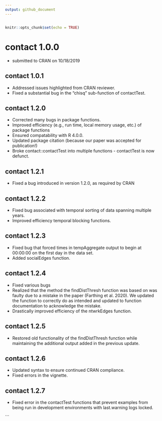 ```yaml
---
output: github_document
---
```


<!-- NEWS.md is generated from NEWS.Rmd. Please edit that file -->
---

```r
knitr::opts_chunk$set(echo = TRUE)
```

# contact 1.0.0 

* submitted to CRAN on 10/18/2019 

## contact 1.0.1

* Addressed issues highlighted from CRAN reviewer.
* Fixed a substantial bug in the "chisq" sub-function of contactTest.

## contact 1.2.0

* Corrected many bugs in package functions.
* Improved efficiency (e.g., run time, local memory usage, etc.) of package functions
* Ensured compatability with R 4.0.0.
* Updated package citation (because our paper was accepted for publication!)
* Broke contact::contactTest into multiple functions - contactTest is now defunct.

## contact 1.2.1

* Fixed a bug introduced in version 1.2.0, as required by CRAN

## contact 1.2.2
* Fixed bug associated with temporal sorting of data spanning multiple years.
* Improved efficiency temporal blocking functions.

## contact 1.2.3
* Fixed bug that forced times in tempAggregate output to begin at 00:00:00 on the first day in the data set.
* Added socialEdges function.

## contact 1.2.4
* Fixed various bugs
* Realized that the method the findDistThresh function was based on was faulty due to a mistake in the paper (Farthing et al. 2020). We updated the function to correctly do as intended and updated to function documentation to acknowledge the mistake.
* Drastically improved efficiency of the ntwrkEdges function.

## contact 1.2.5
* Restored old functionality of the findDistThresh function while maintaining the additional output added in the previous update.

## contact 1.2.6
* Updated syntax to ensure continued CRAN compliance.
* Fixed errors in the vignette.

## contact 1.2.7
* Fixed error in the contactTest functions that prevent examples from being run in development environments with last.warning logs locked.

```